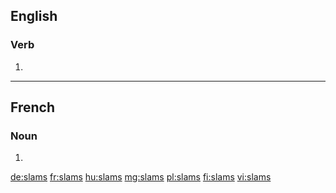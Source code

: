 ==English==

===Verb===
{{head|en|verb form}}

# {{en-third-person singular of|slam}}

----

==French==

===Noun===
{{head|fr|plural|g=?}}

# {{plural of|slam|lang=fr}}

[[de:slams]]
[[fr:slams]]
[[hu:slams]]
[[mg:slams]]
[[pl:slams]]
[[fi:slams]]
[[vi:slams]]